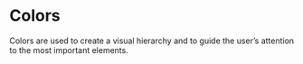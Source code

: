 
<Meta title="Tokens/Colors" />

# Colors

Colors are used to create a visual hierarchy and to guide the user’s attention to the most important elements.

<ColorsGrid />
